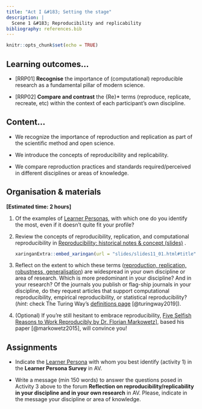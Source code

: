 ```yaml
---
title: "Act I &#183; Setting the stage"
description: |
  Scene 1 &#183; Reproducibility and replicability
bibliography: references.bib
---
```


```r
knitr::opts_chunk$set(echo = TRUE)
```

## Learning outcomes...

-   [RRP01] **Recognise** the importance of (computational) reproducible research as a fundamental pillar of modern science.

-   [RRP02] **Compare and contrast** the {Re}* terms (reproduce, replicate, recreate, etc) within the context of each participant’s own discipline.

## Content...

-   We recognize the importance of reproduction and replication as part of the scientific method and open science.

-   We introduce the concepts of reproducibility and replicability.

-   We compare reproduction practices and standards required/perceived in different disciplines or areas of knowledge.


## Organisation & materials

**[Estimated time: 2 hours]**

1.  Of the examples of [Learner Personas](personas.html), with which one do you identify the most, even if it doesn't quite fit your profile?

2.  Review the concepts of reproducibility, replication, and computational reproducibility in [Reproducibility: historical notes & concept (slides)](slides/slides11_01.html) <!--and [video](https://drive.google.com/file/d/1Fjd37NPEINIRgCOdmaa892ayG2IRaV7H/view?usp=sharing)-->.

    ```r
    xaringanExtra::embed_xaringan(url = "slides/slides11_01.html#title", ratio = "16:9")
    ```

3.  Reflect on the extent to which these terms ([reproduction, replication, robustness, generalisation](slides/slides11_01.html#matrix_definitions)) are widespread in your own discipline or area of research. Which is more predominant in your discipline? And in your research? Of the journals you publish or flag-ship journals in your discipline, do they request articles that support computational reproducibility, empirical reproducibility, or statistical reproducibility? (*hint*: check The Turing Way's [definitions page](https://the-turing-way.netlify.app/reproducible-research/overview/overview-definitions.html) [@turingway2019]).


4.  (Optional) If you're still hesitant to embrace reproducibility, [Five Selfish Reasons to Work Reproducibly by Dr. Florian Markowetz](https://www.youtube.com/watch?v=yVT07Sukv9Q)], based his paper [@markowetz2015], will convince you!

## Assignments

-   Indicate the [Learner Persona](personas.html) with whom you best identify (activity 1) in the **Learner Persona Survey** in AV.

-   Write a message (min 150 words) to answer the questions posed in Activity 3 above to the forum  **Reflection on reproducibility/replicability in your discipline and in your own research** in AV. Please, indicate in the message your discipline or area of knowledge.
